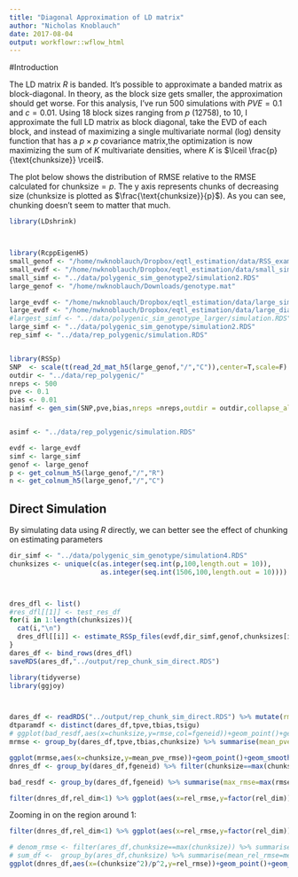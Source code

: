 ```yaml
---
title: "Diagonal Approximation of LD matrix"
author: "Nicholas Knoblauch"
date: 2017-08-04
output: workflowr::wflow_html
---
```






#Introduction


The LD matrix $R$ is banded. It's possible to approximate a banded matrix as block-diagonal. In theory, as the block size gets smaller, the approximation should get worse. For this analysis, I've run 500 simulations with $PVE=0.1$ and $c=0.01$.  Using 18 block sizes ranging from $p$ (12758), to 10, I approximate the full LD matrix as block diagonal, take the EVD of each block, and instead of maximizing a single multivariate normal (log) density function that has a  $p\times p$ covariance matrix,the optimization is now maximizing the sum of $K$ multivariate densities, where $K$ is $\lceil  \frac{p}{\text{chunksize}} \rceil$.

The plot below shows the distribution of RMSE relative to the RMSE calculated for $\text{chunksize}=p$. The y axis represents chunks of decreasing size (chunksize is plotted as $\frac{\text{chunksize}}{p}$).  As you can see, chunking doesn't seem to matter that much.




```r
library(LDshrink)



library(RcppEigenH5)
small_genof <- "/home/nwknoblauch/Dropbox/eqtl_estimation/data/RSS_examples/genotype2.mat"
small_evdf <- "/home/nwknoblauch/Dropbox/eqtl_estimation/data/small_sim_evd.h5"
small_simf <- "../data/polygenic_sim_genotype2/simulation2.RDS"
large_genof <- "/home/nwknoblauch/Downloads/genotype.mat"

large_evdf <- "/home/nwknoblauch/Dropbox/eqtl_estimation/data/large_sim_evd.h5"
large_evdf <- "/home/nwknoblauch/Dropbox/eqtl_estimation/data/large_diag_approx_evd.h5"
#largest_simf <- "../data/polygenic_sim_genotype_larger/simulation.RDS"
large_simf <- "../data/polygenic_sim_genotype/simulation2.RDS"
rep_simf <- "../data/rep_polygenic/simulation.RDS"


library(RSSp)
SNP  <- scale(t(read_2d_mat_h5(large_genof,"/","C")),center=T,scale=F)
outdir <- "../data/rep_polygenic/"
nreps <- 500
pve <- 0.1
bias <- 0.01
nasimf <- gen_sim(SNP,pve,bias,nreps =nreps,outdir = outdir,collapse_all = T)


asimf <- "../data/rep_polygenic/simulation.RDS"

evdf <- large_evdf
simf <- large_simf
genof <- large_genof
p <- get_colnum_h5(large_genof,"/","R")
n <- get_colnum_h5(large_genof,"/","C")

```

## Direct Simulation

By simulating data using $R$ directly, we can better see the effect of chunking on estimating parameters
```r
dir_simf <- "../data/polygenic_sim_genotype/simulation4.RDS"
chunksizes <- unique(c(as.integer(seq.int(p,100,length.out = 10)),
                       as.integer(seq.int(1506,100,length.out = 10))))



dres_dfl <- list()
#res_dfl[[1]] <- test_res_df
for(i in 1:length(chunksizes)){
  cat(i,"\n")
  dres_dfl[[i]] <- estimate_RSSp_files(evdf,dir_simf,genof,chunksizes[i])
}
dares_df <- bind_rows(dres_dfl)
saveRDS(ares_df,"../output/rep_chunk_sim_direct.RDS")
```




```r
library(tidyverse)
library(ggjoy)



dares_df <- readRDS("../output/rep_chunk_sim_direct.RDS") %>% mutate(rmse=abs(pve-tpve))
dtparamdf <- distinct(dares_df,tpve,tbias,tsigu)
# ggplot(bad_resdf,aes(x=chunksize,y=rmse,col=fgeneid))+geom_point()+geom_smooth(method="lm",se=F)
mrmse <- group_by(dares_df,tpve,tbias,chunksize) %>% summarise(mean_pve_rmse=mean(rmse),sd_rmse=sd(rmse)) %>% ungroup()

ggplot(mrmse,aes(x=chunksize,y=mean_pve_rmse))+geom_point()+geom_smooth()
dnres_df <- group_by(dares_df,fgeneid) %>% filter(chunksize==max(chunksize)) %>% mutate(denom_rmse=rmse) %>% ungroup() %>% select(fgeneid,denom_rmse) %>% inner_join(dares_df) %>% group_by(fgeneid) %>% mutate(rel_rmse=rmse/denom_rmse,rel_dim=chunksize/p)

bad_resdf <- group_by(dares_df,fgeneid) %>% summarise(max_rmse=max(rmse)) %>% filter(max_rmse>0.75) %>% inner_join(dares_df)

filter(dnres_df,rel_dim<1) %>% ggplot(aes(x=rel_rmse,y=factor(rel_dim)))+geom_joy()+ggtitle("Relative RMSE vs chunksize","Foldchange over no chunking")+scale_x_log10()+xlab("Foldchange RMSE")+ylab("Relative Chunksize")

```

Zooming in on the region around 1:

```r
filter(dnres_df,rel_dim<1) %>% ggplot(aes(x=rel_rmse,y=factor(rel_dim)))+geom_joy(rel_min_height=0.01)+ggtitle("Relative RMSE vs chunksize","Foldchange over no chunking")+scale_x_log10(limits=c(0.1,10))+xlab("Foldchange RMSE")+ylab("Relative Chunksize")
```




```r
# denom_rmse <- filter(ares_df,chunksize==max(chunksize)) %>% summarise(mean_denom_rmse=mean(rmse))
# sum_df <-  group_by(ares_df,chunksize) %>% summarise(mean_rel_rmse=mean(rmse)/denom_rmse$mean_denom_rmse)
ggplot(dnres_df,aes(x=(chunksize^2)/p^2,y=rel_rmse))+geom_point()+geom_smooth()+scale_x_log10()+scale_y_log10()
```





